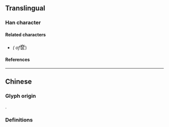 {{also|奩}}
{{character info/new}}
==Translingual==

===Han character===
{{Han char|rn=37|rad=大|as=04|sn=7|four=40714|canj=KSK|ids=⿱大区}}

====Related characters====
* {{l|mul|[[奩]]}} ''({{w|Traditional Chinese|Traditional form}} of ''<big>奁</big>)

====References====
{{Han ref|kx=0250.161|hdz=10529.090|uh=5941}}

----

==Chinese==

===Glyph origin===
{{Han simp|奩|f=區|t=区}}.

===Definitions===
{{zh-see|奩}}